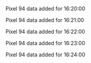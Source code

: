 Pixel 94 data added for 16:20:00

Pixel 94 data added for 16:21:00

Pixel 94 data added for 16:22:00

Pixel 94 data added for 16:23:00

Pixel 94 data added for 16:24:00

